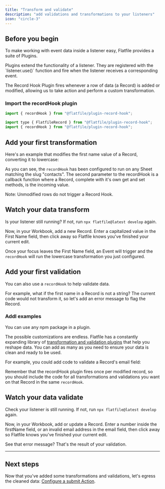 ```yaml
---
title: "Transform and validate"
description: "add validations and transformations to your listeners"
icon: "circle-3"
---
```


<Snippet file="shared/dxpbanner.mdx" />

## Before you begin

To make working with event data inside a listener easy, Flatfile provides a
suite of Plugins.

<Note>
  Plugins extend the functionality of a listener. They are registered with the
  `listener.use()` function and fire when the listener receives a corresponding
  event.
</Note>

The Record Hook Plugin fires whenever a row of data (a Record) is added or
modified, allowing us to take action and perform a custom transformation.

### Import the recordHook plugin

<CodeGroup>

```js javascript
import { recordHook } from "@flatfile/plugin-record-hook";
```

```js typescript
import type { FlatfileRecord } from "@flatfile/plugin-record-hook";
import { recordHook } from "@flatfile/plugin-record-hook";
```

</CodeGroup>

## Add your first transformation

Here's an example that modifies the first name value of a Record, converting it
to lowercase:

<Snippet file="quickstart/block1.mdx" />

As you can see, the `recordHook` has been configured to run on any Sheet
matching the slug "contacts". The second parameter to the recordHook is a
callback function where a Record, complete with it's own get and set methods, is
the incoming value.

<Info>Note: Unmodified rows do not trigger a Record Hook.</Info>

## Watch your data transform

Is your listener still running? If not, run `npx flatfile@latest develop` again.

Now, in your Workbook, add a new Record. Enter a capitalized value in the First
Name field, then click away so Flatfile knows you've finished your current edit.

Once your focus leaves the First Name field, an Event will trigger and the
`recordHook` will run the lowercase transformation you just configured.

## Add your first validation

You can also use a `recordHook` to help validate data.

For example, what if the first name in a Record is not a string? The current
code would not transform it, so let's add an error message to flag the Record.

<Snippet file="quickstart/block2.mdx" />

### Addl examples

<Tip>You can use any npm package in a plugin.</Tip>

The possible customizations are endless. Flatfile has a constantly expanding
library of
[transformation and validation plugins](https://flatfile.com/plugins/category/transform/)
that help you reshape data. You can add as many as you need to ensure your data
is clean and ready to be used.

For example, you could add code to validate a Record's email field:

<Snippet file="quickstart/block3.mdx" />

Remember that the recordHook plugin fires once per modified record, so you
should include the code for all transformations and validations you want on that
Record in the same `recordHook`.

## Watch your data validate

Check your listener is still running. If not, run `npx flatfile@latest develop`
again.

Now, in your Workbook, add or update a Record. Enter a number inside the
firstName field, or an invalid email address in the email field, then click away
so Flatfile knows you've finished your current edit.

See that error message? That's the result of your validation.

---

## Next steps

Now that you've added some transformations and validations, let's egress the
cleaned data: [Configure a submit Action](../custom/submit-action).

